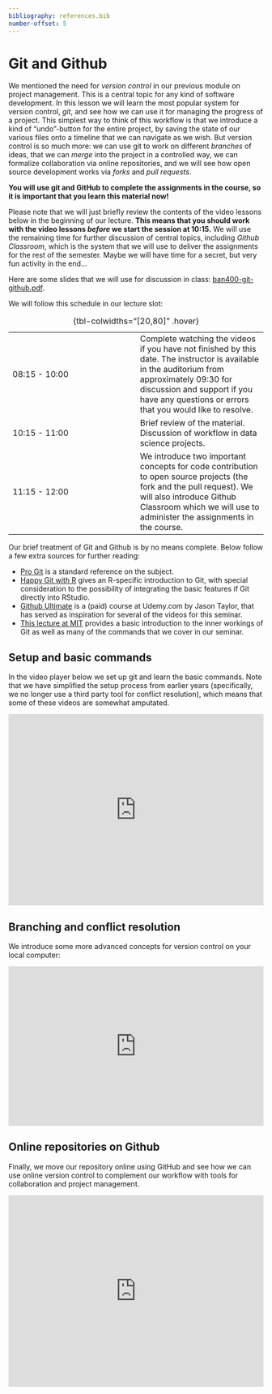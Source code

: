 ```yaml
---
bibliography: references.bib
number-offset: 5
---
```


# Git and Github

We mentioned the need for *version control* in our previous module on project management. This is a central topic for any kind of software development. In this lesson we will learn the most popular system for version control, *git*, and see how we can use it for managing the progress of a project. This simplest way to think of this workflow is that we introduce a kind of "undo"-button for the entire project, by saving the state of our various files onto a timeline that we can navigate as we wish. But version control is so much more: we can use git to work on different *branches* of ideas, that we can *merge* into the project in a controlled way, we can formalize collaboration via online repositories, and we will see how open source development works via *forks* and *pull requests*.

**You will use git and GitHub to complete the assignments in the course, so it is important that you learn this material now!**

Please note that we will just briefly review the contents of the video lessons below in the beginning of our lecture. **This means that you should work with the video lessons *before* we start the session at 10:15.** We will use the remaining time for further discussion of central topics, including *Github Classroom*, which is the system that we will use to deliver the assignments for the rest of the semester. Maybe we will have time for a secret, but very fun activity in the end...

Here are some slides that we will use for discussion in class: [ban400-git-github.pdf](data-and-files/ban400-git-github.pdf).

We will follow this schedule in our lecture slot:

|               |                                                                                                                                                                                                                           |
|------------------------------------|------------------------------------|
| 08:15 - 10:00 | Complete watching the videos if you have not finished by this date. The instructor is available in the auditorium from approximately 09:30 for discussion and support if you have any questions or errors that you would like to resolve.          |
| 10:15 - 11:00 | Brief review of the material. Discussion of workflow in data science projects.                                                                                                                                            |
| 11:15 - 12:00 | We introduce two important concepts for code contribution to open source projects (the fork and the pull request). We will also introduce Github Classroom which we will use to administer the assignments in the course. |

: {tbl-colwidths="\[20,80\]" .hover}

Our brief treatment of Git and Github is by no means complete. Below follow a few extra sources for further reading:

-   [Pro Git](https://git-scm.com/book/en/v2) is a standard reference on the subject.
-   [Happy Git with R](https://happygitwithr.com/) gives an R-specific introduction to Git, with special consideration to the possibility of integrating the basic features if Git directly into RStudio.
-   [Github Ultimate](https://www.udemy.com/course/github-ultimate/) is a (paid) course at Udemy.com by Jason Taylor, that has served as inspiration for several of the videos for this seminar.
-   [This lecture at MIT](https://youtu.be/2sjqTHE0zok) provides a basic introduction to the inner workings of Git as well as many of the commands that we cover in our seminar.

## Setup and basic commands

In the video player below we set up git and learn the basic commands. Note that we have simplified the setup process from earlier years (specifically, we no longer use a third party tool for conflict resolution), which means that some of these videos are somewhat amputated.

::: {style="padding:75% 0 0 0;position:relative;"}
<iframe src="https://vimeo.com/showcase/10619772/embed" allowfullscreen frameborder="0" style="position:absolute;top:0;left:0;width:100%;height:100%;">

</iframe>
:::

## Branching and conflict resolution

We introduce some more advanced concepts for version control on your local computer:

::: {style="padding:62.5% 0 0 0;position:relative;"}
<iframe src="https://vimeo.com/showcase/10619859/embed" allowfullscreen frameborder="0" style="position:absolute;top:0;left:0;width:100%;height:100%;">

</iframe>
:::

## Online repositories on Github

Finally, we move our repository online using GitHub and see how we can use online version control to complement our workflow with tools for collaboration and project management.

::: {style="padding:75% 0 0 0;position:relative;"}
<iframe src="https://vimeo.com/showcase/10619869/embed" allowfullscreen frameborder="0" style="position:absolute;top:0;left:0;width:100%;height:100%;">

</iframe>
:::
